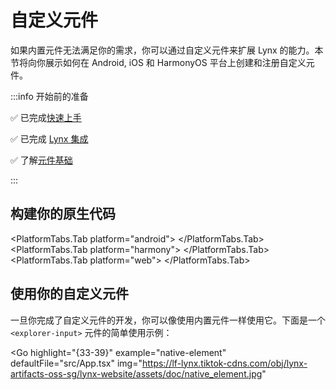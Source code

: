 
# 自定义元件

如果内置元件无法满足你的需求，你可以通过自定义元件来扩展 Lynx 的能力。本节将向你展示如何在 Android, iOS 和 HarmonyOS 平台上创建和注册自定义元件。

:::info 开始前的准备

✅ 已完成[快速上手](/guide/start/quick-start)

✅ 已完成 [Lynx 集成](/guide/start/integrate-with-existing-apps.html)

✅ 了解[元件基础](/guide/ui/elements-components)

:::

## 构建你的原生代码

<PlatformTabs queryKey="platform">
<PlatformTabs.Tab platform="ios">
<CustomComponentLynxIOS />
</PlatformTabs.Tab>

<PlatformTabs.Tab platform="android">
  <CustomComponentLynxAndroid />
</PlatformTabs.Tab>
<PlatformTabs.Tab platform="harmony">
  <CustomComponentLynxHarmony />
</PlatformTabs.Tab>
<PlatformTabs.Tab platform="web">
  <CustomComponentLynxWeb />
</PlatformTabs.Tab>
</PlatformTabs>

## 使用你的自定义元件

一旦你完成了自定义元件的开发，你可以像使用内置元件一样使用它。下面是一个 `<explorer-input>` 元件的简单使用示例：

<Go
  highlight="{33-39}"
  example="native-element"
  defaultFile="src/App.tsx"
  img="https://lf-lynx.tiktok-cdns.com/obj/lynx-artifacts-oss-sg/lynx-website/assets/doc/native_element.jpg"
></Go>
